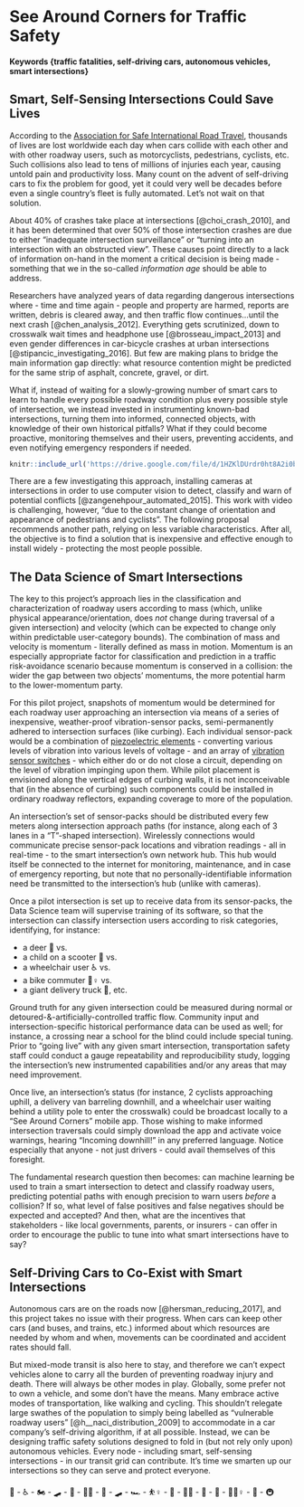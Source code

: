 # See Around Corners for Traffic Safety {#smart-intersections-could-save-lives}

#### Keywords {traffic fatalities, self-driving cars, autonomous vehicles, smart intersections}

## Smart, Self-Sensing Intersections Could Save Lives

According to the [Association for Safe International Road Travel](http://asirt.org/initiatives/informing-road-users/road-safety-facts/road-crash-statistics), thousands of lives are lost worldwide each day when cars collide with each other and with other roadway users, such as motorcyclists, pedestrians, cyclists, etc. Such collisions also lead to tens of millions of injuries each year, causing untold pain and productivity loss. Many count on the advent of self-driving cars to fix the problem for good, yet it could very well be decades before even a single country's fleet is fully automated. Let's not wait on that solution.

About 40% of crashes take place at intersections [@choi_crash_2010], and it has been determined that over 50% of those intersection crashes are due to either "inadequate intersection surveillance" or "turning into an intersection with an obstructed view". These causes point directly to a lack of information on-hand in the moment a critical decision is being made - something that we in the so-called *information age* should be able to address.

Researchers have analyzed years of data regarding dangerous intersections where - time and time again - people and property are harmed, reports are written, debris is cleared away, and then traffic flow continues...until the next crash [@chen_analysis_2012]. Everything gets scrutinized, down to crosswalk wait times and headphone use [@brosseau_impact_2013] and even gender differences in car-bicycle crashes at urban intersections [@stipancic_investigating_2016]. But few are making plans to bridge the main information gap directly: what resource contention might be predicted for the same strip of asphalt, concrete, gravel, or dirt.

What if, instead of waiting for a slowly-growing number of smart cars to learn to handle every possible roadway condition plus every possible style of intersection, we instead invested in instrumenting known-bad intersections, turning them into informed, connected objects, with knowledge of their own historical pitfalls? What if they could become proactive, monitoring themselves and their users, preventing accidents, and even notifying emergency responders if needed.

```r
knitr::include_url('https://drive.google.com/file/d/1HZKlDUrdr0ht8A2i0b5phq_jJmYjYLdX/preview')
```

There are a few investigating this approach, installing cameras at intersections in order to use computer vision to detect, classify and warn of potential conflicts [@zangenehpour_automated_2015]. This work with video is challenging, however, "due to the constant change of orientation and appearance of pedestrians and cyclists". The following proposal recommends another path, relying on less variable characteristics. After all, the objective is to find a solution that is inexpensive and effective enough to install widely - protecting the most people possible.

## The Data Science of Smart Intersections

The key to this project's approach lies in the classification and characterization of roadway users according to mass (which, unlike physical appearance/orientation, does *not* change during traversal of a given intersection) and velocity (which can be expected to change only within predictable user-category bounds). The combination of mass and velocity is momentum - literally defined as mass in motion. Momentum is an especially appropriate factor for classification and prediction in a traffic risk-avoidance scenario because momentum is conserved in a collision: the wider the gap between two objects' momentums, the more potential harm to the lower-momentum party.

For this pilot project, snapshots of momentum would be determined for each roadway user approaching an intersection via means of a series of inexpensive, weather-proof vibration-sensor packs, semi-permanently adhered to intersection surfaces (like curbing). Each individual sensor-pack would be a combination of [piezoelectric elements](https://www.adafruit.com/product/1739) - converting various levels of vibration into various levels of voltage - and an array of [vibration sensor switches](https://www.adafruit.com/?q=vibration%20sensor%20switch) - which either do or do not close a circuit, depending on the level of vibration impinging upon them. While pilot placement is envisioned along the vertical edges of curbing walls, it is not inconceivable that (in the absence of curbing) such components could be installed in ordinary roadway reflectors, expanding coverage to more of the population.

An intersection's set of sensor-packs should be distributed every few meters along intersection approach paths (for instance, along each of 3 lanes in a "T"-shaped intersection). Wirelessly connections would communicate precise sensor-pack locations and vibration readings - all in real-time - to the smart intersection's own network hub. This hub would itself be connected to the internet for monitoring, maintenance, and in case of emergency reporting, but note that no personally-identifiable information need be transmitted to the intersection's hub (unlike with cameras).

Once a pilot intersection is set up to receive data from its sensor-packs, the Data Science team will supervise training of its software, so that the intersection can classify intersection users according to risk categories, identifying, for instance:

* a deer 🦌 vs.
* a child on a scooter 🛴 vs.
* a wheelchair user ♿ vs.
* a bike commuter 🚴♀️ vs.
* a giant delivery truck 🚚, etc.

Ground truth for any given intersection could be measured during normal or detoured-&-artificially-controlled traffic flow. Community input and intersection-specific historical performance data can be used as well; for instance, a crossing near a school for the blind could include special tuning. Prior to "going live" with any given smart intersection, transportation safety staff could conduct a gauge repeatability and reproducibility study, logging the intersection's new instrumented capabilities and/or any areas that may need improvement.

Once live, an intersection's status (for instance, 2 cyclists approaching uphill, a delivery van barreling downhill, and a wheelchair user waiting behind a utility pole to enter the crosswalk) could be broadcast locally to a "See Around Corners" mobile app. Those wishing to make informed intersection traversals could simply download the app and activate voice warnings, hearing "Incoming downhill!" in any preferred language. Notice especially that anyone - not just drivers - could avail themselves of this foresight.

The fundamental research question then becomes: can machine learning be used to train a smart intersection to detect and classify roadway users, predicting  potential paths with enough precision to warn users *before* a collision? If so, what level of false positives and false negatives should be expected and accepted? And then, what are the incentives that stakeholders - like local governments, parents, or insurers - can offer in order to encourage the public to tune into what smart intersections have to say?

## Self-Driving Cars to Co-Exist with Smart Intersections

Autonomous cars are on the roads now [@hersman_reducing_2017], and this project takes no issue with their progress. When cars can keep other cars (and buses, and trains, etc.) informed about which resources are needed by whom and when, movements can be coordinated and accident rates should fall.

But mixed-mode transit is also here to stay, and therefore we can't expect vehicles alone to carry all the burden of preventing roadway injury and death. There will always be other modes in play. Globally, some prefer not to own a vehicle, and some don't have the means. Many embrace active modes of transportation, like walking and cycling. This shouldn't relegate large swathes of the population to simply being labelled as "vulnerable roadway users" [@h__naci_distribution_2009] to accommodate in a car company's self-driving algorithm, if at all possible. Instead, we can be designing traffic safety solutions designed to fold in (but not rely only upon) autonomous vehicles. Every node - including smart, self-sensing intersections - in our transit grid can contribute. It's time we smarten up our intersections so they can serve and protect everyone.

 🚌 - ♿ - 🏍️ - 🛹 - 🚒 - 🚶🏿 - 🛵 - 🛹 - 🏎️ - ⛹️♀️ - 🛴 - 🏃🏼 - 🧳 - 🚙 - 🚴🏽♀️ - 🚓 - 🚇
